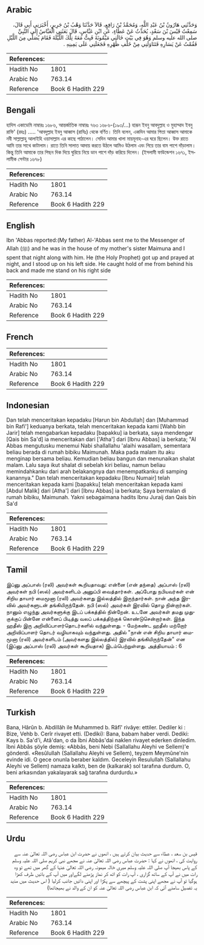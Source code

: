 ## Arabic


<div dir="rtl" lang="ar" style={{fontSize:'larger',backgroundColor:'#f8f9fa',padding:20}}>
وَحَدَّثَنِي هَارُونُ بْنُ عَبْدِ اللَّهِ، وَمُحَمَّدُ بْنُ رَافِعٍ، قَالاَ حَدَّثَنَا وَهْبُ بْنُ جَرِيرٍ، أَخْبَرَنِي أَبِي قَالَ، سَمِعْتُ قَيْسَ بْنَ سَعْدٍ، يُحَدِّثُ عَنْ عَطَاءٍ، عَنِ ابْنِ عَبَّاسٍ، قَالَ بَعَثَنِي الْعَبَّاسُ إِلَى النَّبِيِّ صلى الله عليه وسلم وَهُوَ فِي بَيْتِ خَالَتِي مَيْمُونَةَ فَبِتُّ مَعَهُ تِلْكَ اللَّيْلَةَ فَقَامَ يُصَلِّي مِنَ اللَّيْلِ فَقُمْتُ عَنْ يَسَارِهِ فَتَنَاوَلَنِي مِنْ خَلْفِ ظَهْرِهِ فَجَعَلَنِي عَلَى يَمِينِهِ ‏.‏
</div>
<div style={{backgroundColor:'#f8f9fa',padding:20, marginBottom: 10}}><table> <thead> <tr> <th>References:</th> <th></th> </tr> </thead> <tbody><tr><td>Hadith No</td><td>1801</td></tr><tr><td>Arabic No</td><td>763.14</td></tr><tr><td>Reference</td><td>Book 6 Hadith 229</td></tr></tbody></table></div>

## Bengali


<div dir="ltr" lang="bn" style={{fontSize:'larger',backgroundColor:'#f8f9fa',padding:20}}>
হাদিস একাডেমি নাম্বারঃ ১৬৮৬, আন্তর্জাতিক নাম্বারঃ ৭৬৩ ১৬৮৬-(১৯৩/...) হারূন ইবনু আবদুল্লাহ ও মুহাম্মাদ ইবনু রাফি' (রহঃ) ..... 'আবদুল্লাহ ইবনু আব্বাস (রাযিঃ) থেকে বর্ণিত। তিনি বলেন, একদিন আমার পিতা আব্বাস আমাকে নবী সাল্লাল্লাহু আলাইহি ওয়াসাল্লাম এর কাছে পাঠালেন। সেদিন আমার খালা মায়মূনাহ-এর ঘরে ছিলেন। উক্ত রাতে আমি তার সাথে কাটালাম। রাতে তিনি সালাত আদায় করতে উঠলে আমিও উঠলাম এবং গিয়ে তার বাম পাশে দাঁড়ালাম। কিন্তু তিনি আমাকে তার পিছন দিক দিয়ে ঘুরিয়ে নিয়ে ডান পাশে দাঁড় করিয়ে দিলেন। (ইসলামী ফাউন্ডেশন ১৬৭১, ইসলামীক সেন্টার ১৬৭৮)
</div>
<div style={{backgroundColor:'#f8f9fa',padding:20, marginBottom: 10}}><table> <thead> <tr> <th>References:</th> <th></th> </tr> </thead> <tbody><tr><td>Hadith No</td><td>1801</td></tr><tr><td>Arabic No</td><td>763.14</td></tr><tr><td>Reference</td><td>Book 6 Hadith 229</td></tr></tbody></table></div>

## English


<div dir="ltr" lang="en" style={{fontSize:'larger',backgroundColor:'#f8f9fa',padding:20}}>
Ibn 'Abbas reported:(My father) Al-'Abbas sent me to the Messenger of Allah (ﷺ) and he was in the house of my mother's sister Maimuna and I spent that night along with him. He (the Holy Prophet) got up and prayed at night, and I stood up on his left side. He caught hold of me from behind his back and made me stand on his right side
</div>
<div style={{backgroundColor:'#f8f9fa',padding:20, marginBottom: 10}}><table> <thead> <tr> <th>References:</th> <th></th> </tr> </thead> <tbody><tr><td>Hadith No</td><td>1801</td></tr><tr><td>Arabic No</td><td>763.14</td></tr><tr><td>Reference</td><td>Book 6 Hadith 229</td></tr></tbody></table></div>

## French


<div dir="ltr" lang="fr" style={{fontSize:'larger',backgroundColor:'#f8f9fa',padding:20}}>

</div>
<div style={{backgroundColor:'#f8f9fa',padding:20, marginBottom: 10}}><table> <thead> <tr> <th>References:</th> <th></th> </tr> </thead> <tbody><tr><td>Hadith No</td><td>1801</td></tr><tr><td>Arabic No</td><td>763.14</td></tr><tr><td>Reference</td><td>Book 6 Hadith 229</td></tr></tbody></table></div>

## Indonesian


<div dir="ltr" lang="id" style={{fontSize:'larger',backgroundColor:'#f8f9fa',padding:20}}>
Dan telah menceritakan kepadaku [Harun bin Abdullah] dan [Muhammad bin Rafi'] keduanya berkata, telah menceritakan kepada kami [Wahb bin Jarir] telah mengabarkan kepadaku [bapakku] ia berkata, saya mendengar [Qais bin Sa'd] ia menceritakan dari ['Atha'] dari [Ibnu Abbas] ia berkata; "Al Abbas mengutusku menemui Nabi shallallahu 'alaihi wasallam, sementara beliau berada di rumah bibiku Maimunah. Maka pada malam itu aku menginap bersama beliau. Kemudian beliau bangun dan menunaikan shalat malam. Lalu saya ikut shalat di sebelah kiri beliau, namun beliau memindahkanku dari arah belakangnya dan menempatkanku di samping kanannya." Dan telah menceritakan kepadaku [Ibnu Numair] telah menceritakan kepada kami [bapakku] telah menceritakan kepada kami [Abdul Malik] dari [Atha'] dari [Ibnu Abbas] ia berkata; Saya bermalan di rumah bibiku, Maimunah. Yakni sebagaimana hadits Ibnu Juraij dan Qais bin Sa'd
</div>
<div style={{backgroundColor:'#f8f9fa',padding:20, marginBottom: 10}}><table> <thead> <tr> <th>References:</th> <th></th> </tr> </thead> <tbody><tr><td>Hadith No</td><td>1801</td></tr><tr><td>Arabic No</td><td>763.14</td></tr><tr><td>Reference</td><td>Book 6 Hadith 229</td></tr></tbody></table></div>

## Tamil


<div dir="ltr" lang="ta" style={{fontSize:'larger',backgroundColor:'#f8f9fa',padding:20}}>
இப்னு அப்பாஸ் (ரலி) அவர்கள் கூறியதாவது: என்னை (என் தந்தை) அப்பாஸ் (ரலி) அவர்கள் நபி (ஸல்) அவர்களிடம் அனுப்பி வைத்தார்கள். அப்போது நபியவர்கள் என் சிறிய தாயார் மைமூனா (ரலி) அவர்களது இல்லத்தில் இருந்தார்கள். நான் அந்த இரவில் அவர்களுடன் தங்கியிருந்தேன். நபி (ஸல்) அவர்கள் இரவில் தொழ நின்றார்கள். நானும் எழுந்து அவர்களுக்கு இடப் பக்கத்தில் நின்றேன். உடனே அவர்கள் தமது முதுகுக்குப் பின்னே என்னைப் பிடித்து வலப் பக்கத்திற்குக் கொண்டுசென்றார்கள். இந்த ஹதீஸ் இரு அறிவிப்பாளர்தொடர்களில் வந்துள்ளது. - மேற்கண்ட ஹதீஸ் மற்றோர் அறிவிப்பாளர் தொடர் வழியாகவும் வந்துள்ளது. அதில் "நான் என் சிறிய தாயார் மைமூனா (ரலி) அவர்களிடம் (அவர்களது இல்லத்தில்) இரவில் தங்கியிருந்தேன்" என (இப்னு அப்பாஸ் (ரலி) அவர்கள் கூறியதாக) இடம்பெற்றுள்ளது. அத்தியாயம் : 6
</div>
<div style={{backgroundColor:'#f8f9fa',padding:20, marginBottom: 10}}><table> <thead> <tr> <th>References:</th> <th></th> </tr> </thead> <tbody><tr><td>Hadith No</td><td>1801</td></tr><tr><td>Arabic No</td><td>763.14</td></tr><tr><td>Reference</td><td>Book 6 Hadith 229</td></tr></tbody></table></div>

## Turkish


<div dir="ltr" lang="tr" style={{fontSize:'larger',backgroundColor:'#f8f9fa',padding:20}}>
Bana, Hârûn b. AbdiIIâh ile Muhammed b. Râfî' rivâye: ettiler. Dediler ki : Bize, Vehb b. Cerîr rivayet etti. (Dediki): Bana, babam haber verdi. Dediki: Kays b. Sa'd'i, Atâ'dan, o da İbni Abbâs'dai naklen rivayet ederken dinledim. îbni Abbâs şöyle demiş: «Abbâs, beni Nebi (Sallallahu Aleyhi ve Sellem)'e gönderdi. «Resûlullah (Sallallahu Aleyhi ve Sellem), teyzem Meymûne'nin evinde idi. O gece onunla beraber kaldım. Geceleyin Resulullah (Sallallahu Aleyhi ve Sellem) namaza kalktı, ben de (kalkarak) sol tarafına durdum. O, beni arkasından yakalayarak sağ tarafına durdurdu.»
</div>
<div style={{backgroundColor:'#f8f9fa',padding:20, marginBottom: 10}}><table> <thead> <tr> <th>References:</th> <th></th> </tr> </thead> <tbody><tr><td>Hadith No</td><td>1801</td></tr><tr><td>Arabic No</td><td>763.14</td></tr><tr><td>Reference</td><td>Book 6 Hadith 229</td></tr></tbody></table></div>

## Urdu


<div dir="rtl" lang="ur" style={{fontSize:'larger',backgroundColor:'#f8f9fa',padding:20}}>
قیس بن سعد ، عطاء سے حدیث بیان کرتے ہیں ، انھوں نے حضرت ابن عباس رضی اللہ تعالیٰ عنہ سے روایت کی ، انھوں نے کہا : حضرت عباس رضی اللہ تعالیٰ عنہ نے مجھے نبی کریم صلی اللہ علیہ وسلم کے پاس بھیجا آپ صلی اللہ علیہ وسلم میری خالہ میمونہ رضی اللہ تعالیٰ عنہا کے گھر میں تھے تو وہ رات میں نے آپ کے ساتھ گزاری ، آپ رات کو اٹھ کر نماز پڑھنے لگےاور میں آپ کے بائیں طرف کھڑا ہوگیا تو آپ نے مجھے اپنی پشت کے پیچھے سے پکڑا اور اپنی دائیں جانب کرلیا ( اس حدیث میں مذید یہ تفصیل سامنے آئی کہ ابن عباس رضی اللہ تعالیٰ عنہ کو ان کے والد نے بھیجاتھا)
</div>
<div style={{backgroundColor:'#f8f9fa',padding:20, marginBottom: 10}}><table> <thead> <tr> <th>References:</th> <th></th> </tr> </thead> <tbody><tr><td>Hadith No</td><td>1801</td></tr><tr><td>Arabic No</td><td>763.14</td></tr><tr><td>Reference</td><td>Book 6 Hadith 229</td></tr></tbody></table></div>